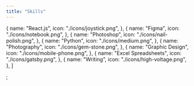 ```yaml
---
title: "Skills"
---
```


  {
    name: "React.js",
    icon: "./icons/joystick.png",
  },
  {
    name: "Figma",
    icon: "./icons/notebook.png",
  },
  {
    name: "Photoshop",
    icon: "./icons/nail-polish.png",
  },
  {
    name: "Python",
    icon: "./icons/medium.png",
  },
  {
    name: "Photography",
    icon: "./icons/gem-stone.png",
  },
  {
    name: "Graphic Design",
    icon: "./icons/mobile-phone.png",
  },
  {
    name: "Excel Spreadsheets",
    icon: "./icons/gatsby.png",
  },
  {
    name: "Writing",
    icon: "./icons/high-voltage.png",
  },
]

;
